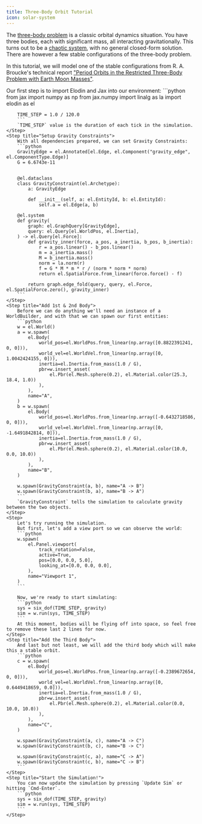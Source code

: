 ```yaml
---
title: Three-Body Orbit Tutorial
icon: solar-system
---
```


The [three-body problem](https://en.wikipedia.org/wiki/Three-body_problem) is a classic orbital dynamics situation.
You have three bodies, each with significant mass, all interacting gravitationally.
This turns out to be a [chaotic system](https://en.wikipedia.org/wiki/Chaos_theory), with no general closed-form solution. There are however
a few stable configurations of the three-body problem.

In this tutorial, we will model one of the stable configurations from
R. A. Broucke's technical report ["Period Orbits in the Restricted Three-Body Problem with Earth Moon Masses"](https://ntrs.nasa.gov/api/citations/19680013800/downloads/19680013800.pdf).

<Steps>
    <Step title="Import Elodin and JAX">
        Our first step is to import Elodin and Jax into our environment:
        ```python
        from jax import numpy as np
        from jax.numpy import linalg as la
        import elodin as el

        TIME_STEP = 1.0 / 120.0
        ```
        `TIME_STEP` value is the duration of each tick in the simulation.
    </Step>
    <Step title="Setup Gravity Constraints">
        With all dependencies prepared, we can set Gravity Constraints:
        ```python
        GravityEdge = el.Annotated[el.Edge, el.Component("gravity_edge", el.ComponentType.Edge)]
        G = 6.6743e-11


        @el.dataclass
        class GravityConstraint(el.Archetype):
            a: GravityEdge

            def __init__(self, a: el.EntityId, b: el.EntityId):
                self.a = el.Edge(a, b)

        @el.system
        def gravity(
            graph: el.GraphQuery[GravityEdge],
            query: el.Query[el.WorldPos, el.Inertia],
        ) -> el.Query[el.Force]:
            def gravity_inner(force, a_pos, a_inertia, b_pos, b_inertia):
                r = a_pos.linear() - b_pos.linear()
                m = a_inertia.mass()
                M = b_inertia.mass()
                norm = la.norm(r)
                f = G * M * m * r / (norm * norm * norm)
                return el.SpatialForce.from_linear(force.force() - f)

            return graph.edge_fold(query, query, el.Force, el.SpatialForce.zero(), gravity_inner)
        ```
    </Step>
    <Step title="Add 1st & 2nd Body">
        Before we can do anything we'll need an instance of a WorldBuilder, and with that we can spawn our first entities:
        ```python
        w = el.World()
        a = w.spawn(
            el.Body(
                world_pos=el.WorldPos.from_linear(np.array([0.8822391241, 0, 0])),
                world_vel=el.WorldVel.from_linear(np.array([0, 1.0042424155, 0])),
                inertia=el.Inertia.from_mass(1.0 / G),
                pbr=w.insert_asset(
                    el.Pbr(el.Mesh.sphere(0.2), el.Material.color(25.3, 18.4, 1.0))
                ),
            ),
            name="A",
        )
        b = w.spawn(
            el.Body(
                world_pos=el.WorldPos.from_linear(np.array([-0.6432718586, 0, 0])),
                world_vel=el.WorldVel.from_linear(np.array([0, -1.6491842814, 0])),
                inertia=el.Inertia.from_mass(1.0 / G),
                pbr=w.insert_asset(
                    el.Pbr(el.Mesh.sphere(0.2), el.Material.color(10.0, 0.0, 10.0))
                ),
            ),
            name="B",
        )

        w.spawn(GravityConstraint(a, b), name="A -> B")
        w.spawn(GravityConstraint(b, a), name="B -> A")
        ```
        `GravityConstraint` tells the simulation to calculate gravity between the two objects.
    </Step>
    <Step>
        Let's try running the simulation.
        But first, let's add a view port so we can observe the world:
        ```python
        w.spawn(
            el.Panel.viewport(
                track_rotation=False,
                active=True,
                pos=[0.0, 0.0, 5.0],
                looking_at=[0.0, 0.0, 0.0],
            ),
            name="Viewport 1",
        )
        ```

        Now, we're ready to start simulating:
        ```python
        sys = six_dof(TIME_STEP, gravity)
        sim = w.run(sys, TIME_STEP)
        ```
        At this moment, bodies will be flying off into space, so feel free to remove these last 2 lines for now.
    </Step>
    <Step title="Add the Third Body">
        And last but not least, we will add the third body which will make this a stable orbit.
        ```python
        c = w.spawn(
            el.Body(
                world_pos=el.WorldPos.from_linear(np.array([-0.2389672654, 0, 0])),
                world_vel=el.WorldVel.from_linear(np.array([0, 0.6449418659, 0.0])),
                inertia=el.Inertia.from_mass(1.0 / G),
                pbr=w.insert_asset(
                    el.Pbr(el.Mesh.sphere(0.2), el.Material.color(0.0, 10.0, 10.0))
                ),
            ),
            name="C",
        )

        w.spawn(GravityConstraint(a, c), name="A -> C")
        w.spawn(GravityConstraint(b, c), name="B -> C")

        w.spawn(GravityConstraint(c, a), name="C -> A")
        w.spawn(GravityConstraint(c, b), name="C -> B")
        ```
    </Step>
    <Step title="Start the Simulation!">
        You can now update the simulation by pressing `Update Sim` or hitting `Cmd-Enter`.
        ```python
        sys = six_dof(TIME_STEP, gravity)
        sim = w.run(sys, TIME_STEP)
        ```
    </Step>
</Steps>
